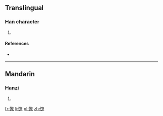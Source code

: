 ==Translingual==

===Han character===
{{Han char|rn=61|rad=心|as=12|sn=15|four=|canj=心月人火 (PBOF)}}

# {{defn|Han|sort=心12}}

====References====
* {{Han ref|kx=0402.110|dkj=11205|dj=0742.130|hdz=42347.040|uh=618F|ud=24975}}

----

==Mandarin==

===Hanzi===
{{cmn-hanzi|pin=[[chì]] ([[chi4]])|wg=ch'ih<sup>4</sup>}}

# {{defn|lang=cmn|sort=心12}}

[[fr:憏]]
[[li:憏]]
[[pl:憏]]
[[zh:憏]]